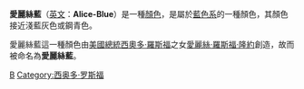 
{{Infobox color
|title=愛麗絲藍
|textcolor=#000000
|mod=hex
|F0F8FF
}}
'''愛麗絲藍'''（[[英文|英文]]：'''Alice-Blue'''）是一種[[顏色|顏色]]，是屬於[[:Category:蓝色系|藍色系]]的一種顏色，其顏色接近淺藍灰色或鋼青色。

愛麗絲藍這一種顏色由[[美國總統|美國總統]][[西奧多·羅斯福|西奧多·羅斯福]]之女[[爱丽丝·罗斯福·隆沃思|愛麗絲·羅斯福·隆約]]創造，故而被命名為'''愛麗絲藍'''。

{{Shades of blue}}
{{白色系}}
{{色彩小作品}}
[[Category:顏色|B]]
[[Category:西奥多·罗斯福|Category:西奥多·罗斯福]]